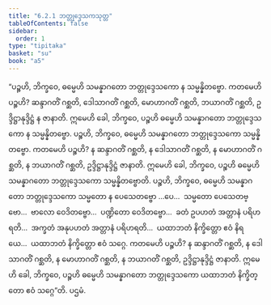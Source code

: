 ```yaml
---
title: "6.2.1 ဘတ္တုဒ္ဒေသကသုတ္တ"
tableOfContents: false
sidebar:
  order: 1
type: "tipitaka"
basket: "su"
book: "a5"
---
```



<DynamicBreadcrumb />

<Division number="272" book="a5">

<Paragraph number="1374" book="a5">
“ပဉ္စဟိ, ဘိက္ခဝေ, ဓမ္မေဟိ သမန္နာဂတော ဘတ္တုဒ္ဒေသကော န သမ္မန္နိတဗ္ဗော. ကတမေဟိ ပဉ္စဟိ? ဆန္ဒာဂတိံ ဂစ္ဆတိ, ဒေါသာဂတိံ ဂစ္ဆတိ, မောဟာဂတိံ ဂစ္ဆတိ, ဘယာဂတိံ ဂစ္ဆတိ, ဥဒ္ဒိဋ္ဌာနုဒ္ဒိဋ္ဌံ န ဇာနာတိ. ဣမေဟိ ခေါ, ဘိက္ခဝေ, ပဉ္စဟိ ဓမ္မေဟိ သမန္နာဂတော ဘတ္တုဒ္ဒေသကော န သမ္မန္နိတဗ္ဗော.
</Paragraph>

<Paragraph number="1375" book="a5">
ပဉ္စဟိ, ဘိက္ခဝေ, ဓမ္မေဟိ သမန္နာဂတော ဘတ္တုဒ္ဒေသကော သမ္မန္နိတဗ္ဗော. ကတမေဟိ ပဉ္စဟိ? န ဆန္ဒာဂတိံ ဂစ္ဆတိ, န ဒေါသာဂတိံ ဂစ္ဆတိ, န မောဟာဂတိံ ဂစ္ဆတိ, န ဘယာဂတိံ ဂစ္ဆတိ, ဥဒ္ဒိဋ္ဌာနုဒ္ဒိဋ္ဌံ ဇာနာတိ. ဣမေဟိ ခေါ, ဘိက္ခဝေ, ပဉ္စဟိ ဓမ္မေဟိ သမန္နာဂတော ဘတ္တုဒ္ဒေသကော သမ္မန္နိတဗ္ဗောတိ.
</Paragraph>

<Paragraph number="1376" book="a5">
ပဉ္စဟိ, ဘိက္ခဝေ, ဓမ္မေဟိ သမန္နာဂတော ဘတ္တုဒ္ဒေသကော သမ္မတော န ပေသေတဗ္ဗော …ပေ…  သမ္မတော ပေသေတဗ္ဗော…  ဗာလော ဝေဒိတဗ္ဗော…  ပဏ္ဍိတော ဝေဒိတဗ္ဗော…  ခတံ ဥပဟတံ အတ္တာနံ ပရိဟရတိ…  အက္ခတံ အနုပဟတံ အတ္တာနံ ပရိဟရတိ…  ယထာဘတံ နိက္ခိတ္တော ဧဝံ နိရယေ…  ယထာဘတံ နိက္ခိတ္တော ဧဝံ သဂ္ဂေ. ကတမေဟိ ပဉ္စဟိ? န ဆန္ဒာဂတိံ ဂစ္ဆတိ, န ဒေါသာဂတိံ ဂစ္ဆတိ, န မောဟာဂတိံ ဂစ္ဆတိ, န ဘယာဂတိံ ဂစ္ဆတိ, ဥဒ္ဒိဋ္ဌာနုဒ္ဒိဋ္ဌံ ဇာနာတိ. ဣမေဟိ ခေါ, ဘိက္ခဝေ, ပဉ္စဟိ ဓမ္မေဟိ သမန္နာဂတော ဘတ္တုဒ္ဒေသကော ယထာဘတံ နိက္ခိတ္တော ဧဝံ သဂ္ဂေ”တိ.

</Paragraph>
</Division>

<Paragraph number="1377" type="center" book="a5">
ပဌမံ.
</Paragraph>
